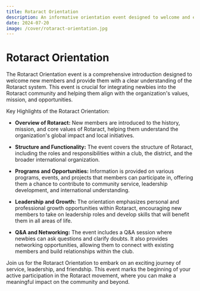 ```yaml
---
title: Rotaract Orientation
description: An informative orientation event designed to welcome and educate new members about the Rotaract system, its values, and opportunities.
date: 2024-07-20
image: /cover/rotaract-orientation.jpg
---
```


# Rotaract Orientation

The Rotaract Orientation event is a comprehensive introduction designed to welcome new members and provide them with a clear understanding of the Rotaract system. This event is crucial for integrating newbies into the Rotaract community and helping them align with the organization's values, mission, and opportunities.

Key Highlights of the Rotaract Orientation:
- **Overview of Rotaract:** New members are introduced to the history, mission, and core values of Rotaract, helping them understand the organization's global impact and local initiatives.

- **Structure and Functionality:** The event covers the structure of Rotaract, including the roles and responsibilities within a club, the district, and the broader international organization.

- **Programs and Opportunities:** Information is provided on various programs, events, and projects that members can participate in, offering them a chance to contribute to community service, leadership development, and international understanding.

- **Leadership and Growth:** The orientation emphasizes personal and professional growth opportunities within Rotaract, encouraging new members to take on leadership roles and develop skills that will benefit them in all areas of life.

- **Q&A and Networking:** The event includes a Q&A session where newbies can ask questions and clarify doubts. It also provides networking opportunities, allowing them to connect with existing members and build relationships within the club.

Join us for the Rotaract Orientation to embark on an exciting journey of service, leadership, and friendship. This event marks the beginning of your active participation in the Rotaract movement, where you can make a meaningful impact on the community and beyond.
